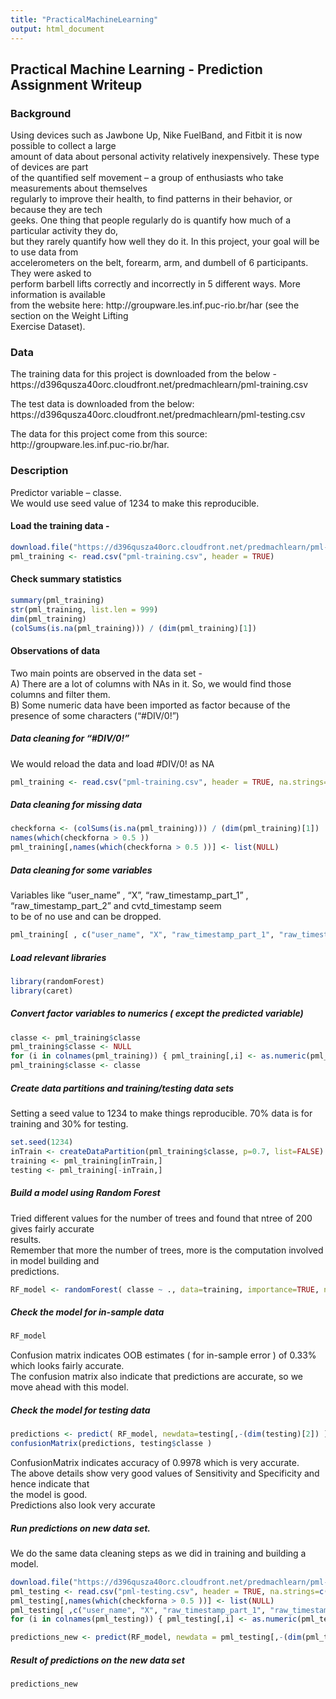 ```yaml
---
title: "PracticalMachineLearning"
output: html_document
---
```

## Practical Machine Learning - Prediction Assignment Writeup

### Background
Using devices such as Jawbone Up, Nike FuelBand, and Fitbit it is now possible to collect a large  
amount of data about personal activity relatively inexpensively. These type of devices are part  
of the quantified self movement – a group of enthusiasts who take measurements about themselves  
regularly to improve their health, to find patterns in their behavior, or because they are tech   
geeks. One thing that people regularly do is quantify how much of a particular activity they do,   
but they rarely quantify how well they do it. In this project, your goal will be to use data from   
accelerometers on the belt, forearm, arm, and dumbell of 6 participants. They were asked to  
perform barbell lifts correctly and incorrectly in 5 different ways. More information is available  
from the website here: http://groupware.les.inf.puc-rio.br/har (see the section on the Weight Lifting   
Exercise Dataset).  

### Data
The training data for this project is downloaded from the below -  
https://d396qusza40orc.cloudfront.net/predmachlearn/pml-training.csv  

The test data is downloaded from the below:   
https://d396qusza40orc.cloudfront.net/predmachlearn/pml-testing.csv  

The data for this project come from this source: http://groupware.les.inf.puc-rio.br/har.   

### Description
Predictor variable -- classe.  
We would use seed value of 1234 to make this reproducible.  

#### Load the training data -
```r
download.file("https://d396qusza40orc.cloudfront.net/predmachlearn/pml-training.csv", destfile = "pml-training.csv", method="curl")
pml_training <- read.csv("pml-training.csv", header = TRUE)
```

#### Check summary statistics 
``` r
summary(pml_training)
str(pml_training, list.len = 999)
dim(pml_training)
(colSums(is.na(pml_training))) / (dim(pml_training)[1])
```

#### Observations of data
Two main points are observed in the data set -  
A) There are a lot of columns with NAs in it. So, we would find those columns and filter them.  
B) Some numeric data have been imported as factor because of the presence of some characters ("#DIV/0!")  

##### Data cleaning for "#DIV/0!" 
We would reload the data and load #DIV/0! as NA  

```r
pml_training <- read.csv("pml-training.csv", header = TRUE, na.strings=c("#DIV/0!"))
```

##### Data cleaning for missing data  
```r
checkforna <- (colSums(is.na(pml_training))) / (dim(pml_training)[1])
names(which(checkforna > 0.5 ))
pml_training[,names(which(checkforna > 0.5 ))] <- list(NULL)
```

##### Data cleaning for some variables 
Variables like "user_name" , "X",  "raw_timestamp_part_1" , "raw_timestamp_part_2" and cvtd_timestamp seem  
to be of no use and can be dropped.  

```r
pml_training[ , c("user_name", "X", "raw_timestamp_part_1", "raw_timestamp_part_2", "cvtd_timestamp" )] <- list(NULL)
```

##### Load relevant libraries
```r
library(randomForest)
library(caret)
```

##### Convert factor variables to numerics ( except the predicted variable)
```r
classe <- pml_training$classe
pml_training$classe <- NULL
for (i in colnames(pml_training)) { pml_training[,i] <- as.numeric(pml_training[,i]) }
pml_training$classe <- classe
```


##### Create data partitions and training/testing data sets
Setting a seed value to 1234 to make things reproducible.
70% data is for training and 30% for testing.

```r
set.seed(1234)
inTrain <- createDataPartition(pml_training$classe, p=0.7, list=FALSE)
training <- pml_training[inTrain,]
testing <- pml_training[-inTrain,]
```

##### Build a model using Random Forest
Tried different values for the number of trees and found that ntree of 200 gives fairly accurate   
results.  
Remember that more the number of trees, more is the computation involved in model building and  
predictions.  
```r
RF_model <- randomForest( classe ~ ., data=training, importance=TRUE, ntree=200)
```

##### Check the model for in-sample data
```r
RF_model
```
Confusion matrix indicates OOB estimates ( for in-sample error ) of 0.33% which looks fairly accurate.  
The confusion matrix also indicate that predictions are accurate, so we move ahead with this model.  

##### Check the model for testing data
```r
predictions <- predict( RF_model, newdata=testing[,-(dim(testing)[2]) ])
confusionMatrix(predictions, testing$classe )
```

ConfusionMatrix indicates accuracy of 0.9978 which is very accurate.  
The above details show very good values of Sensitivity and Specificity and hence indicate that  
the model is good.  
Predictions also look very accurate

##### Run predictions on new data set.
We do the same data cleaning steps as we did in training and building a model.  
```r
download.file("https://d396qusza40orc.cloudfront.net/predmachlearn/pml-testing.csv", destfile = "pml-testing.csv", method="curl")
pml_testing <- read.csv("pml-testing.csv", header = TRUE, na.strings=c("#DIV/0!"))
pml_testing[,names(which(checkforna > 0.5 ))] <- list(NULL)
pml_testing[ ,c("user_name", "X", "raw_timestamp_part_1", "raw_timestamp_part_2", "cvtd_timestamp" )] <- list(NULL)
for (i in colnames(pml_testing)) { pml_testing[,i] <- as.numeric(pml_testing[,i]) }

predictions_new <- predict(RF_model, newdata = pml_testing[,-(dim(pml_testing)[2])])
```

##### Result of predictions on the new data set
```r
predictions_new
```
